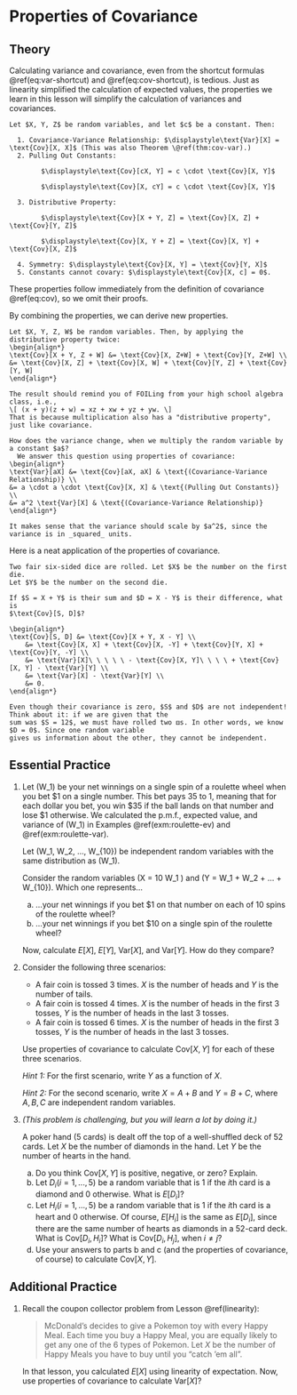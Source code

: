 # Properties of Covariance {#cov-properties}

## Theory {-}

Calculating variance and covariance, even from the shortcut formulas 
\@ref(eq:var-shortcut) and \@ref(eq:cov-shortcut), is tedious. Just as 
linearity simplified the calculation of expected values, the properties we learn 
in this lesson will simplify the calculation of variances and covariances.

```theorem
Let $X, Y, Z$ be random variables, and let $c$ be a constant. Then:

  1. Covariance-Variance Relationship: $\displaystyle\text{Var}[X] = \text{Cov}[X, X]$ (This was also Theorem \@ref(thm:cov-var).)
  2. Pulling Out Constants: 
    
        $\displaystyle\text{Cov}[cX, Y] = c \cdot \text{Cov}[X, Y]$
    
        $\displaystyle\text{Cov}[X, cY] = c \cdot \text{Cov}[X, Y]$
    
  3. Distributive Property: 
    
        $\displaystyle\text{Cov}[X + Y, Z] = \text{Cov}[X, Z] + \text{Cov}[Y, Z]$
    
        $\displaystyle\text{Cov}[X, Y + Z] = \text{Cov}[X, Y] + \text{Cov}[X, Z]$
    
  4. Symmetry: $\displaystyle\text{Cov}[X, Y] = \text{Cov}[Y, X]$
  5. Constants cannot covary: $\displaystyle\text{Cov}[X, c] = 0$.
```

These properties follow immediately from the definition of covariance \@ref(eq:cov), so we omit their proofs.

By combining the properties, we can derive new properties.
```example
Let $X, Y, Z, W$ be random variables. Then, by applying the distributive property twice:
\begin{align*}
\text{Cov}[X + Y, Z + W] &= \text{Cov}[X, Z+W] + \text{Cov}[Y, Z+W] \\
&= \text{Cov}[X, Z] + \text{Cov}[X, W] + \text{Cov}[Y, Z] + \text{Cov}[Y, W] 
\end{align*}

The result should remind you of FOILing from your high school algebra class, i.e.,
\[ (x + y)(z + w) = xz + xw + yz + yw. \]
That is because multiplication also has a "distributive property", just like covariance.
```

```example
How does the variance change, when we multiply the random variable by a constant $a$? 
  We answer this question using properties of covariance:
\begin{align*}
\text{Var}[aX] &= \text{Cov}[aX, aX] & \text{(Covariance-Variance Relationship)} \\
&= a \cdot a \cdot \text{Cov}[X, X] & \text{(Pulling Out Constants)} \\
&= a^2 \text{Var}[X] & \text{(Covariance-Variance Relationship)}
\end{align*}

It makes sense that the variance should scale by $a^2$, since the variance is in _squared_ units.
```

Here is a neat application of the properties of covariance.
```example

Two fair six-sided dice are rolled. Let $X$ be the number on the first die. 
Let $Y$ be the number on the second die.
	
If $S = X + Y$ is their sum and $D = X - Y$ is their difference, what is 
$\text{Cov}[S, D]$?
	  
\begin{align*}
\text{Cov}[S, D] &= \text{Cov}[X + Y, X - Y] \\
	&= \text{Cov}[X, X] + \text{Cov}[X, -Y] + \text{Cov}[Y, X] + \text{Cov}[Y, -Y] \\
	&= \text{Var}[X]\ \ \ \ \ - \text{Cov}[X, Y]\ \ \ \ + \text{Cov}[X, Y] - \text{Var}[Y] \\
	&= \text{Var}[X] - \text{Var}[Y] \\
	&= 0.
\end{align*}
	
Even though their covariance is zero, $S$ and $D$ are not independent! Think about it: if we are given that the 
sum was $S = 12$, we must have rolled two ⚅s. In other words, we know $D = 0$. Since one random variable 
gives us information about the other, they cannot be independent.
```



## Essential Practice {-}

1. Let \(W_1\) be your net winnings on a single spin of a roulette wheel when you bet $1 on a single number. 
This bet pays 35 to 1, meaning that for each dollar you bet, you win $35 if the ball lands on that number and 
lose $1 otherwise. We calculated the p.m.f., expected value, and variance of \(W_1\) in 
Examples \@ref(exm:roulette-ev) and \@ref(exm:roulette-var).

    Let \(W_1, W_2, ..., W_{10}\) be independent random variables with the same distribution as \(W_1\). 

    Consider the random variables \(X = 10 W_1 \) and \(Y = W_1 + W_2 + ... + W_{10}\). 
    Which one represents...

    a. ...your net winnings if you bet $1 on that number on each of 10 spins of the roulette wheel?
    b. ...your net winnings if you bet $10 on a single spin of the roulette wheel?

    Now, calculate $E[X]$, $E[Y]$, $\text{Var}[X]$, and $\text{Var}[Y]$. How do they compare?
    
2. Consider the following three scenarios:

    - A fair coin is tossed 3 times. $X$ is the number of heads and $Y$ is the number of tails.
    - A fair coin is tossed 4 times. $X$ is the number of heads in the first 3 tosses, $Y$ is the number of heads in the last 3 tosses.
    - A fair coin is tossed 6 times. $X$ is the number of heads in the first 3 tosses, $Y$ is the number of heads in the last 3 tosses.
    
    Use properties of covariance to calculate $\text{Cov}[X, Y]$ for each of these three scenarios. 
    
    _Hint 1:_ For the first scenario, write $Y$ as a function of $X$.
    
    _Hint 2:_ For the second scenario, write $X = A + B$ and $Y = B + C$, where $A, B, C$ are independent 
    random variables.
    
3. _(This problem is challenging, but you will learn a lot by doing it.)_ 

    A poker hand (5 cards) is dealt off the top of a well-shuffled deck of 52 cards. Let $X$ be the number of diamonds in the hand. Let $Y$ be the number of hearts in the hand.

    a. Do you think $\text{Cov}[X, Y]$ is positive, negative, or zero? Explain.
    b. Let $D_i (i=1, ..., 5)$ be a random variable that is $1$ if the $i$th card is a diamond and $0$ otherwise. What is $E[D_i]$?
    c. Let $H_i (i=1, ..., 5)$ be a random variable that is $1$ if the $i$th card is a heart and $0$ otherwise. Of course, $E[H_i]$ is the same as $E[D_i]$, since there are the same number of hearts as diamonds in a 52-card deck. What is $\text{Cov}[D_i, H_i]$? What is $\text{Cov}[D_i, H_j]$, when $i \neq j$?
    d. Use your answers to parts b and c (and the properties of covariance, of course) to calculate $\text{Cov}[X, Y]$.

## Additional Practice {-}

1. Recall the coupon collector problem from Lesson \@ref(linearity):

    > McDonald's decides to give a Pokemon toy with every Happy Meal. Each time you buy a Happy Meal, you are equally likely to get any one of the 6 types of Pokemon. Let $X$ be the number of Happy Meals you have to buy until you "catch 'em all".

    In that lesson, you calculated $E[X]$ using linearity of expectation. Now, use properties of 
covariance to calculate $\text{Var}[X]$?
